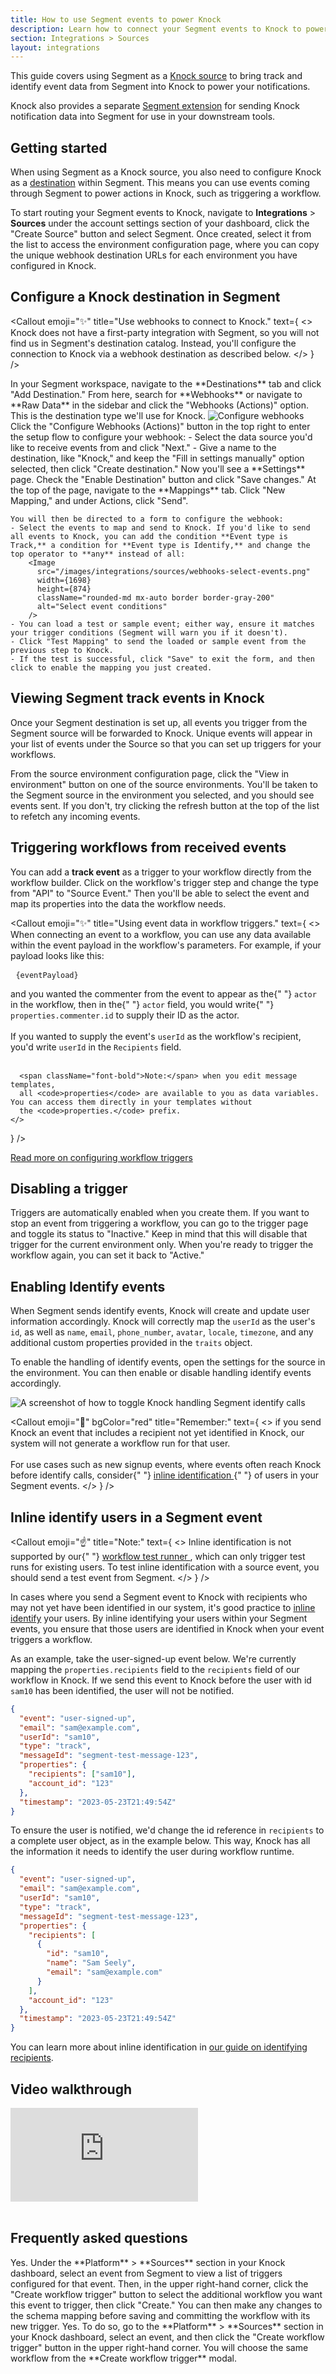 ```yaml
---
title: How to use Segment events to power Knock
description: Learn how to connect your Segment events to Knock to power your product notifications.
section: Integrations > Sources
layout: integrations
---
```


This guide covers using Segment as a [Knock source](/integrations/sources/overview) to bring track and identify event data from Segment into Knock to power your notifications.

Knock also provides a separate [Segment extension](/integrations/extensions/segment) for sending Knock notification data into Segment for use in your downstream tools.

## Getting started

When using Segment as a Knock source, you also need to configure Knock as a [destination](https://segment.com/docs/connections/destinations/) within Segment. This means you can use events coming through Segment to power actions in Knock, such as triggering a workflow.

To start routing your Segment events to Knock, navigate to **Integrations** > **Sources** under the account settings section of your dashboard, click the "Create Source" button and select Segment. Once created, select it from the list to access the environment configuration page, where you can copy the unique webhook destination URLs for each environment you have configured in Knock.

## Configure a Knock destination in Segment

<Callout
  emoji="✨"
  title="Use webhooks to connect to Knock."
  text={
    <>
      Knock does not have a first-party integration with Segment, so you will
      not find us in Segment's destination catalog. Instead, you'll configure
      the connection to Knock via a webhook destination as described below.
    </>
  }
/>

<Steps>
  <Step title="Add webhook destination in Segment">
    In your Segment workspace, navigate to the **Destinations** tab and click "Add Destination." From here, search for **Webhooks** or navigate to **Raw Data** in the sidebar and click the "Webhooks (Actions)" option. This is the destination type we'll use for Knock.
    <Image 
      src="/images/integrations/sources/configure-webhooks.png" 
      width={2188}
      height={1236}
      className="rounded-md mx-auto border border-gray-200"
      alt="Configure webhooks"
    />  
  </Step>
  <Step title="Configure webhook">
    Click the "Configure Webhooks (Actions)" button in the top right to enter the setup flow to configure your webhook:
    - Select the data source you'd like to receive events from and click "Next."
    - Give a name to the destination, like "Knock," and keep the "Fill in settings manually" option selected, then click "Create destination."
  </Step>
  <Step title="Save changes">
    Now you'll see a **Settings** page. Check the "Enable Destination" button and click "Save changes."
  </Step>
  <Step title="Add mapping">
    At the top of the page, navigate to the **Mappings** tab. Click "New Mapping," and under Actions, click "Send".

    You will then be directed to a form to configure the webhook:
    - Select the events to map and send to Knock. If you'd like to send all events to Knock, you can add the condition **Event type is Track,** a condition for **Event type is Identify,** and change the top operator to **any** instead of all:
        <Image
          src="/images/integrations/sources/webhooks-select-events.png"
          width={1698}
          height={874}
          className="rounded-md mx-auto border border-gray-200"
          alt="Select event conditions"
        />
    - You can load a test or sample event; either way, ensure it matches your trigger conditions (Segment will warn you if it doesn't).
    - Click "Test Mapping" to send the loaded or sample event from the previous step to Knock.
    - If the test is successful, click "Save" to exit the form, and then click to enable the mapping you just created.

  </Step>
</Steps>

## Viewing Segment track events in Knock

Once your Segment destination is set up, all events you trigger from the Segment source will be forwarded to Knock. Unique events will appear in your list of events under the Source so that you can set up triggers for your workflows.

From the source environment configuration page, click the "View in environment" button on one of the source environments. You'll be taken to the Segment source in the environment you selected, and you should see events sent. If you don't, try clicking the refresh button at the top of the list to refetch any incoming events.

## Triggering workflows from received events

You can add a **track event** as a trigger to your workflow directly from the workflow builder. Click on the workflow's trigger step and change the type from "API" to "Source Event." Then you'll be able to select the event and map its properties into the data the workflow needs.

<Callout
  emoji="✨"
  title="Using event data in workflow triggers."
  text={
    <>
      When connecting an event to a workflow, you can use any data available within the event payload in the workflow's parameters. For example, if your payload looks like this:
      <div className="mt-2 mb-2">
        <pre>
          <code>{eventPayload}</code>
        </pre>
      </div>
      and you wanted the commenter from the event to appear as the{" "}
      <code>actor</code> in the workflow, then in the{" "}
      <code>actor</code> field, you would write{" "}
      <code>properties.commenter.id</code> to supply their ID as the actor.
      <br/><br/>
      If you wanted to supply the event's <code>userId</code> as the workflow's recipient,
      you'd write <code>userId</code> in the <code>Recipients</code> field.
      <br/><br/>

      <span className="font-bold">Note:</span> when you edit message templates,
      all <code>properties</code> are available to you as data variables. You can access them directly in your templates without
      the <code>properties.</code> prefix.
    </>

}
/>

[Read more on configuring workflow triggers](/integrations/sources/overview#workflow-triggers)

## Disabling a trigger

Triggers are automatically enabled when you create them. If you want to stop an event from triggering a workflow, you can go to the trigger page and toggle its status to "Inactive." Keep in mind that this will disable that trigger for the current environment only. When you're ready to trigger the workflow again, you can set it back to "Active."

## Enabling Identify events

When Segment sends identify events, Knock will create and update user information accordingly. Knock will correctly map the `userId` as the user's `id`, as well as `name`, `email`, `phone_number`, `avatar`, `locale`, `timezone`, and any additional custom properties provided in the `traits` object.

To enable the handling of identify events, open the settings for the source in the environment. You can then enable or disable handling identify events accordingly.

<Image
  src="/images/integrations/sources/segment-identify.png"
  width={1954}
  height={442}
  className="rounded-md mx-auto border border-gray-200"
  alt="A screenshot of how to toggle Knock handling Segment identify calls"
/>

<Callout
  emoji="🚨"
  bgColor="red"
  title="Remember:"
  text={
    <>
      if you send Knock an event that includes a recipient not yet identified in
      Knock, our system will not generate a workflow run for that user. <br />
      <br />
      For use cases such as new signup events, where events often reach Knock
      before identify calls, consider{" "}
      <a href="#inline-identify-users-in-a-segment-event">
        inline identification
      </a>{" "}
      of users in your Segment events.
    </>
  }
/>

## Inline identify users in a Segment event

<Callout
  emoji="☝️"
  title="Note:"
  text={
    <>
      Inline identification is not supported by our{" "}
      <a href="/send-notifications/testing-workflows#the-workflow-test-runner">
        workflow test runner
      </a>
      , which can only trigger test runs for existing users. To test inline identification
      with a source event, you should send a test event from Segment.
    </>
  }
/>

In cases where you send a Segment event to Knock with recipients who may not yet have been identified in our system, it's good practice to [inline identify](/managing-recipients/identifying-recipients#inline-identification) your users. By inline identifying your users within your Segment events, you ensure that those users are identified in Knock when your event triggers a workflow.

As an example, take the user-signed-up event below. We're currently mapping the `properties.recipients` field to the `recipients` field of our workflow in Knock. If we send this event to Knock before the user with id `sam10` has been identified, the user will not be notified.

```json title="A Segment event without inline identify"
{
  "event": "user-signed-up",
  "email": "sam@example.com",
  "userId": "sam10",
  "type": "track",
  "messageId": "segment-test-message-123",
  "properties": {
    "recipients": ["sam10"],
    "account_id": "123"
  },
  "timestamp": "2023-05-23T21:49:54Z"
}
```

To ensure the user is notified, we'd change the id reference in `recipients` to a complete user object, as in the example below. This way, Knock has all the information it needs to identify the user during workflow runtime.

```json title="A Segment event with inline identify"
{
  "event": "user-signed-up",
  "email": "sam@example.com",
  "userId": "sam10",
  "type": "track",
  "messageId": "segment-test-message-123",
  "properties": {
    "recipients": [
      {
        "id": "sam10",
        "name": "Sam Seely",
        "email": "sam@example.com"
      }
    ],
    "account_id": "123"
  },
  "timestamp": "2023-05-23T21:49:54Z"
}
```

You can learn more about inline identification in [our guide on identifying recipients](/managing-recipients/identifying-recipients).

## Video walkthrough

<div style={{ position: "relative", paddingBottom: "56.25%", height: 0 }}>
  <iframe
    src="https://www.youtube.com/embed/Fj8wl6TNbrI?si=D5Wt6etwiahGvKs3"
    frameBorder="0"
    allowFullScreen
    style={{
      position: "absolute",
      top: 0,
      left: 0,
      width: "100%",
      height: "100%",
    }}
  ></iframe>
</div>

<br />

## Frequently asked questions

<AccordionGroup>
  <Accordion title="Can I use a single Segment event to trigger multiple workflows?">
    Yes. Under the **Platform** > **Sources** section in your Knock dashboard,
    select an event from Segment to view a list of triggers configured for that
    event. Then, in the upper right-hand corner, click the "Create workflow
    trigger" button to select the additional workflow you want this event to
    trigger, then click "Create." You can then make any changes to the schema
    mapping before saving and committing the workflow with its new trigger.
  </Accordion>
  <Accordion title="Can I use multiple different Segment events to trigger the same workflow?">
    Yes. To do so, go to the **Platform** > **Sources** section in your Knock
    dashboard, select an event, and then click the "Create workflow trigger"
    button in the upper right-hand corner. You will choose the same workflow
    from the **Create workflow trigger** modal.
  </Accordion>
</AccordionGroup>
